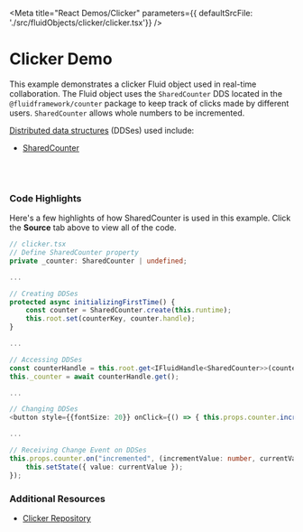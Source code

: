 
<Meta title="React Demos/Clicker" parameters={{ defaultSrcFile: './src/fluidObjects/clicker/clicker.tsx'}} />

# Clicker Demo

This example demonstrates a clicker Fluid object used in real-time collaboration. The Fluid object
uses the `SharedCounter` DDS located in the `@fluidframework/counter` package to keep track of clicks
made by different users. `SharedCounter` allows whole numbers to be incremented.

<a href="https://fluidframework.com/docs/concepts/dds/" target="_blank">Distributed data structures</a> (DDSes) used include:

* <a href="https://fluidframework.com/docs/apis/counter/sharedcounter/" target="_blank">SharedCounter</a>

<Story name="Demo">
  <FluidLoader factory={ClickerContainerFactory} title={Clicker.DataObjectName}></FluidLoader>
</Story>

<br /><br />

### Code Highlights

Here's a few highlights of how SharedCounter is used in this example. Click the **Source** tab above to view all of the code.

```typescript
// clicker.tsx
// Define SharedCounter property
private _counter: SharedCounter | undefined;

...

// Creating DDSes
protected async initializingFirstTime() {
    const counter = SharedCounter.create(this.runtime);
    this.root.set(counterKey, counter.handle);
}

...

// Accessing DDSes
const counterHandle = this.root.get<IFluidHandle<SharedCounter>>(counterKey);
this._counter = await counterHandle.get();

...

// Changing DDSes
<button style={{fontSize: 20}} onClick={() => { this.props.counter.increment(1); }}>+</button>

...

// Receiving Change Event on DDSes 
this.props.counter.on("incremented", (incrementValue: number, currentValue: number) => {
    this.setState({ value: currentValue });
});

```

### Additional Resources

* <a href="https://github.com/microsoft/FluidFramework/tree/main/examples/data-objects/clicker" target="_blank">Clicker Repository</a>

